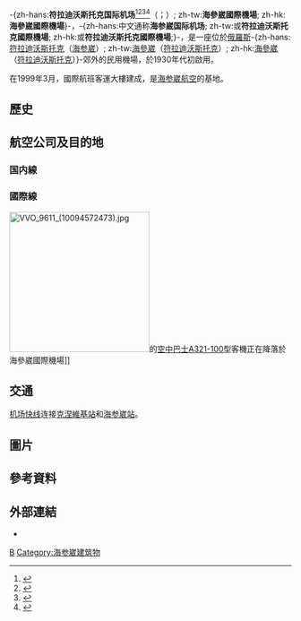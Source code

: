 {{noteTA
|G1=Places
}}
{{Infobox Airport
| name = 海參崴国际机场
| nativename = <small>{{nowrap|{{lang|ru|Международный аэропорт Владивосток}}}}</small>
| image = NewUHWWterminal.jpg
| image-width = 260px
| IATA = VVO
| ICAO = UHWW
| type = 民用
| city-served = {{RUS}}[[符拉迪沃斯托克|符拉迪沃斯托克]]（[[海参崴|海参崴]]）
| coordinates = {{coord|43|23|57|N|132|09|05|E|type:airport}}
| website = [http://vvo.aero/ vvo.aero]
}}
-{zh-hans:'''符拉迪沃斯托克国际机场'''<ref>{{cite web|url=http://www.caacnews.com.cn/1/5/201810/t20181025_1258630.html|title=延吉朝阳川国际机场与俄罗斯符拉迪沃斯托克国际机场缔结姊妹机场|date=2018-10-25|author=中国民航网|access-date=2019-04-30|archive-date=2020-08-15|archive-url=https://web.archive.org/web/20200815071336/http://www.caacnews.com.cn/1/5/201810/t20181025_1258630.html|dead-url=no}}</ref><ref>{{cite news|url=http://news.sina.com.cn/c/2018-09-11/doc-ihiixzkm7481847.shtml|title=习近平抵达俄罗斯符拉迪沃斯托克出席第四届东方经济论坛|date=2018-09-11|author=新浪新闻|accessdate=2019-04-30|archive-date=2019-08-19|archive-url=https://web.archive.org/web/20190819135318/http://news.sina.com.cn/c/2018-09-11/doc-ihiixzkm7481847.shtml|dead-url=no}}</ref><ref>{{cite web|title=2017年俄符拉迪沃斯托克机场国际航线客流量比上年增长40%|url=http://www.mofcom.gov.cn/article/i/jyjl/e/201801/20180102699381.shtml|author=中华人民共和国商务部}}</ref><ref>{{cite web|title=俄符拉迪沃斯托克开通至天津客运航线|url=http://www.mofcom.gov.cn/article/i/jyjl/e/201606/20160601344604.shtml|author=中华人民共和国商务部}}</ref>（{{lang-ru|'''Международный аэропорт Владивосток'''}}；{{airport codes|VVO|UHWW}}）; zh-tw:'''海參崴國際機場'''; zh-hk:'''海參崴國際機場'''}-，-{zh-hans:中文通称'''海参崴国际机场'''; zh-tw:或'''符拉迪沃斯托克國際機場'''; zh-hk:或'''符拉迪沃斯托克國際機場''';}-，是一座位於[[俄羅斯|俄羅斯]]-{zh-hans:[[符拉迪沃斯托克|符拉迪沃斯托克]]（[[海参崴|海参崴]]）; zh-tw:[[海參崴|海參崴]]（[[符拉迪沃斯托克|符拉迪沃斯托克]]）; zh-hk:[[海參崴|海參崴]]（[[符拉迪沃斯托克|符拉迪沃斯托克]]）}-郊外的民用機場，於1930年代初啟用。

在1999年3月，國際航班客運大樓建成，是[[海参崴航空|海参崴航空]]的基地。

==歷史==

==航空公司及目的地==
=== 国内線 ===
{{Airport-dest-list
| {{flagicon|RUS}} [[俄羅斯航空|俄羅斯航空]] |[[謝列梅捷沃國際機場|莫斯科-謝列梅捷沃]]
| {{nowrap|{{flagicon|RUS}} [[西伯利亞航空|西伯利亞航空]]}} | [[多莫傑多沃國際機場|莫斯科-多莫傑多沃]]、[[伊爾庫茨克机场|伊爾庫茨克]]、[[哈巴羅夫斯克新機場|伯力]]、[[托尔马切沃机场|新西伯利亞]]、[[堪察加彼得巴甫洛夫斯克机场|堪察加彼得巴甫洛夫斯克]]、[[南薩哈林斯克机场|南薩哈林斯克]]
| {{flagicon|RUS}} [[海参崴航空|海参崴航空]] | [[伏努科沃國際機場|莫斯科-伏努科沃]]、伊爾庫茨克、聖彼得堡、海蘭泡、卡瓦列羅沃、克麥羅沃、[[哈巴羅夫斯克新機場|伯力]]、克拉斯諾亞爾斯克、馬加丹、新西伯利亞、堪察加彼得巴甫洛夫斯克、雅庫茨克、葉卡捷琳堡、南薩哈林斯克、阿巴坎
| {{flagicon|RUS}} [[雅庫茨克航空|雅庫茨克航空]] | 雅庫茨克
| {{flagicon|RUS}} [[俄罗斯国家航空|俄罗斯国家航空]] | '''季節性'''：聖彼得堡
| {{flagicon|RUS}} [[薩哈林航空|薩哈林航空]] | 南薩哈林斯克
| {{flagicon|RUS}} {{link-en|Nordstar|NordStar}} | 克拉斯諾亞爾斯克、新西伯利亞
| {{flagicon|RUS}} [[烏拉爾航空|烏拉爾航空]] | 葉卡捷琳堡
}}

=== 國際線 ===
[[File:VVO_9611_(10094572473).jpg|250px]]的[[空中巴士A321|空中巴士A321-100]]型客機正在降落於海參崴國際機場]]
{{Airport-dest-list
| {{nowrap|{{flagicon|RUS}} [[S7航空|西伯利亞航空]]}} | [[北京首都國際機場|北京-首都]]、[[上海浦东国际机场|上海-浦東]]、[[香港國際機場|香港]]、[[三亞鳳凰國際機場|三亞]]、[[臺灣桃園國際機場|台北-桃園]]、[[關西國際機場|大阪-關西]]、[[東京國際機場|東京-羽田]]、[[成田國際機場|東京-成田]]、[[仁川國際機場|首爾-仁川]]
| {{flagicon|RUS}} [[奧羅拉航空|奧羅拉航空]] | [[北京首都國際機場|北京-首都]]、[[哈尔滨太平国际机场|哈爾濱]]、[[牡丹江海浪國際機場|牡丹江]]、[[香港國際機場|香港]]、[[仁川國際機場|首爾-仁川]]、[[釜山金海國際機場|釜山]]、[[成田国际机场|東京-成田]]<br>'''季節性'''：[[大连周水子国际机场|大連]]、[[延吉朝陽川機場|延吉]]
| {{flagicon|RUS}} [[烏拉爾航空|烏拉爾航空]] | [[北京首都國際機場|北京-首都]]、[[長春龍嘉国际机场|長春]]、[[成都雙流國際機場|成都]]、[[哈爾濱太平國際機場|哈爾濱]]、[[新千岁机场|札幌]]、[[素萬那普機場|曼谷-素萬那普]]、[[烏打拋國際機場|烏打拋]]、[[蓮姜機場|大叻]]
| {{flagicon|CHN}} [[中國南方航空|中國南方航空]] | [[哈尔滨太平国际机场|哈爾濱]]、[[瀋陽桃仙國際機場|瀋陽]]（2020年7月3日開辦）
| {{flagicon|CHN}} [[成都航空|成都航空]] | [[哈尔滨太平国际机场|哈爾濱]]
| {{flagicon|CHN}} [[華夏航空|華夏航空]] | [[齊齊哈爾三家子机场|齊齊哈爾]]
| {{flagicon|CHN}} [[吉祥航空|吉祥航空]] | [[上海浦東國際机场|上海-浦東]]、[[南京祿口國際機場|南京]]
| {{flagicon|CHN}} [[首都航空|首都航空]] | [[西安咸陽國際机场|西安]]（季節性）
| {{flagicon|CHN}} [[九元航空|九元航空]] | [[義烏機場|義烏]]
| {{flagicon|PRK}} [[高麗航空|高麗航空]] | [[平壤順安國際機場|平壤]]
| {{flagicon|KOR}} [[大韓航空|大韓航空]] | [[仁川國際機場|首爾-仁川]]
| {{flagicon|KOR}} [[濟州航空|濟州航空]] | [[仁川國際機場|首爾-仁川]]
| {{flagicon|KOR}} [[德威航空|德威航空]] | [[仁川國際機場|首爾-仁川]]（季節性）、[[大邱國際機場|大邱]]
| {{flagicon|KOR}} [[釜山航空|釜山航空]]由[[韓亞航空|韓亞航空]]營運 | [[釜山金海國際機場|釜山]]（季節性）
| {{flagicon|JPN}} [[日本航空|日本航空]] | [[成田國際機場|東京-成田]]
| {{flagicon|JPN}} [[全日本空輸|全日本空輸]] | [[成田國際機場|東京-成田]]
| {{flagicon|UZB}} [[烏茲別克航空|烏茲別克航空]] | [[塔什干國際機場|-{塔什干}-]]
}}

==交通==
[[机场快线_(俄罗斯)|机场快线]]连接[[克涅維基站|克涅維基站]]和[[海参崴站|海参崴站]]。

==圖片==
{{gallery
|height=170
|file:Vladivostok airport.png|國內航線的舊航站大廈
|file:InsideUHWW.jpg|新航站大廈
|file:Airport Wladiwostok.JPG|海参崴國際機場航廈入境大廳
|file:Airbus A320 (Vladivostok Avia) at Vladivostok.jpg|服勤中的[[海参崴航空|海参崴航空]][[空中客车A320|A-320]]客機停於海参崴國際機場機坪
|file:Аэроэкспресс_Владивосток_-_Аэропорт_Кневичи.jpg|[[机场快线_(俄罗斯)|机场快线]]列車來往於[[海参崴站|海参崴站]]及[[克涅維基站|克涅維基站]]之間
|file:PerronUHWWAPEC.jpg|2012年[[亚洲太平洋经济合作组织|亚洲太平洋经济合作组织]]高峰會期間海参崴國際機場停機坪的各式飛機
}}

==參考資料==
{{Reflist}}

==外部連結==
*{{Official website|http://www.vvo.aero/}}{{ru icon}}{{en icon}}

{{Airports in Russia}}

[[Category:俄羅斯機場|В]]
[[Category:海参崴建筑物|Category:海参崴建筑物]]